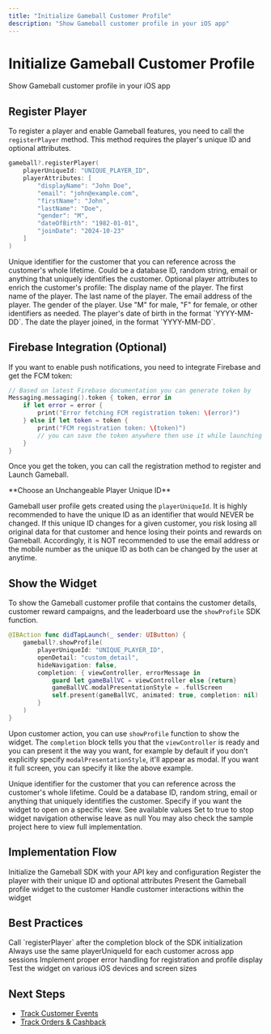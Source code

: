 ```yaml
---
title: "Initialize Gameball Customer Profile"
description: "Show Gameball customer profile in your iOS app"
---
```


# Initialize Gameball Customer Profile

Show Gameball customer profile in your iOS app

## Register Player

To register a player and enable Gameball features, you need to call the `registerPlayer` method. This method requires the player's unique ID and optional attributes.

```swift
gameball?.registerPlayer(
    playerUniqueId: "UNIQUE_PLAYER_ID",
    playerAttributes: [
        "displayName": "John Doe",
        "email": "john@example.com",
        "firstName": "John",
        "lastName": "Doe",
        "gender": "M",
        "dateOfBirth": "1982-01-01",
        "joinDate": "2024-10-23"
    ]
)
```

<ParamField body="playerUniqueId" type="string" required>
Unique identifier for the customer that you can reference across the customer's whole lifetime. Could be a database ID, random string, email or anything that uniquely identifies the customer.
</ParamField>

<ParamField body="playerAttributes" type="dictionary">
Optional player attributes to enrich the customer's profile:

<Expandable title="Player Attributes">
  <ParamField body="displayName" type="string">
  The display name of the player.
  </ParamField>
  
  <ParamField body="firstName" type="string">
  The first name of the player.
  </ParamField>
  
  <ParamField body="lastName" type="string">
  The last name of the player.
  </ParamField>
  
  <ParamField body="email" type="string">
  The email address of the player.
  </ParamField>
  
  <ParamField body="gender" type="string">
  The gender of the player. Use "M" for male, "F" for female, or other identifiers as needed.
  </ParamField>
  
  <ParamField body="dateOfBirth" type="string">
  The player's date of birth in the format `YYYY-MM-DD`.
  </ParamField>
  
  <ParamField body="joinDate" type="string">
  The date the player joined, in the format `YYYY-MM-DD`.
  </ParamField>
</Expandable>
</ParamField>

## Firebase Integration (Optional)

If you want to enable push notifications, you need to integrate Firebase and get the FCM token:

```swift
// Based on latest Firebase documentation you can generate token by
Messaging.messaging().token { token, error in
    if let error = error {
        print("Error fetching FCM registration token: \(error)")
    } else if let token = token {
        print("FCM registration token: \(token)")
        // you can save the token anywhere then use it while launching Gameball
    }
}
```

Once you get the token, you can call the registration method to register and Launch Gameball.

<Warning>
**Choose an Unchangeable Player Unique ID**

Gameball user profile gets created using the `playerUniqueId`. It is highly recommended to have the unique ID as an identifier that would NEVER be changed. If this unique ID changes for a given customer, you risk losing all original data for that customer and hence losing their points and rewards on Gameball. Accordingly, it is NOT recommended to use the email address or the mobile number as the unique ID as both can be changed by the user at anytime.
</Warning>

## Show the Widget

To show the Gameball customer profile that contains the customer details, customer reward campaigns, and the leaderboard use the `showProfile` SDK function.

```swift
@IBAction func didTapLaunch(_ sender: UIButton) {
    gameball?.showProfile(
        playerUniqueId: "UNIQUE_PLAYER_ID",
        openDetail: "custom_detail",
        hideNavigation: false,
        completion: { viewController, errorMessage in
            guard let gameBallVC = viewController else {return}
            gameBallVC.modalPresentationStyle = .fullScreen
            self.present(gameBallVC, animated: true, completion: nil)
        }
    )
}
```

Upon customer action, you can use `showProfile` function to show the widget. The `completion` block tells you that the `viewController` is ready and you can present it the way you want, for example by default if you don't explicitly specify `modalPresentationStyle`, it'll appear as modal. If you want it full screen, you can specify it like the above example.

<ParamField body="playerUniqueId" type="string" required>
Unique identifier for the customer that you can reference across the customer's whole lifetime. Could be a database ID, random string, email or anything that uniquely identifies the customer.
</ParamField>

<ParamField body="openDetail" type="string">
Specify if you want the widget to open on a specific view. See available values
</ParamField>

<ParamField body="hideNavigation" type="boolean">
Set to true to stop widget navigation otherwise leave as null
</ParamField>

<Note>
You may also check the sample project here to view full implementation.
</Note>

## Implementation Flow

<Steps>
<Step title="Initialize SDK">
  Initialize the Gameball SDK with your API key and configuration
</Step>

<Step title="Register Player">
  Register the player with their unique ID and optional attributes
</Step>

<Step title="Show Profile">
  Present the Gameball profile widget to the customer
</Step>

<Step title="Handle Interactions">
  Handle customer interactions within the widget
</Step>
</Steps>

## Best Practices

<Steps>
<Step title="Register After SDK Initialization">
  Call `registerPlayer` after the completion block of the SDK initialization
</Step>

<Step title="Use Consistent Player ID">
  Always use the same playerUniqueId for each customer across app sessions
</Step>

<Step title="Handle Errors Gracefully">
  Implement proper error handling for registration and profile display
</Step>

<Step title="Test on Different Devices">
  Test the widget on various iOS devices and screen sizes
</Step>
</Steps>

## Next Steps

- [Track Customer Events](/installation-guide/ios/track-events)
- [Track Orders & Cashback](/installation-guide/ios/track-orders)
